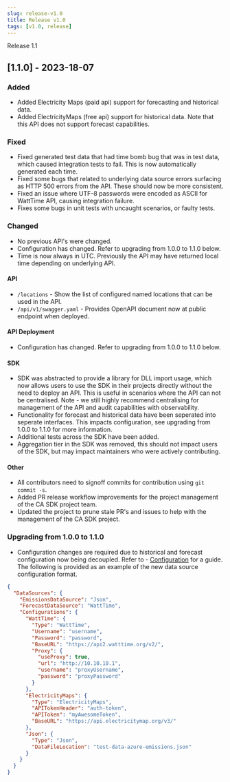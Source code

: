 ```yaml
---
slug: release-v1.0
title: Release v1.0
tags: [v1.0, release]
---
```


Release 1.1



## [1.1.0] - 2023-18-07

### Added 

- Added Electricity Maps (paid api) support for forecasting and historical data.  
- Added ElectricityMaps (free api) support for historical data.  Note that this API does not support forecast capabilities. 

### Fixed

- Fixed generated test data that had time bomb bug that was in test data, which caused integration tests to fail.  This is now automatically generated each time.
- Fixed some bugs that related to underlying data source errors surfacing as HTTP 500 errors from the API.  These should now be more consistent.
- Fixed an issue where UTF-8 passwords were encoded as ASCII for WattTime API, causing integration failure. 
- Fixes some bugs in unit tests with uncaught scenarios, or faulty tests.

### Changed

- No previous API's were changed.  
- Configuration has changed.  Refer to upgrading from 1.0.0 to 1.1.0 below.
- Time is now always in UTC.  Previously the API may have returned local time depending on underlying API.

#### API

- `/locations` - Show the list of configured named locations that can be used in the API.
- `/api/v1/swagger.yaml` - Provides OpenAPI document now at public endpoint when deployed.

#### API Deployment

- Configuration has changed.  Refer to upgrading from 1.0.0 to 1.1.0 below.

#### SDK 

- SDK was abstracted to provide a library for DLL import usage, which now allows users to use the SDK in their projects directly without the need to deploy an API.  This is useful in scenarios where the API can not be centralised.  Note - we still highly recommend centralising for management of the API and audit capabilities with observability.
- Functionality for forecast and historical data have been seperated into seperate interfaces.  This impacts configuration, see upgrading from 1.0.0 to 1.1.0 for more information.
- Additional tests across the SDK have been added.
- Aggregation tier in the SDK was removed, this should not impact users of the SDK, but may impact maintainers who were actively contributing.


#### Other

- All contributors need to signoff commits for contribution using `git commit -s`.
- Added PR release workflow improvements for the project management of the CA SDK project team.
- Updated the project to prune stale PR's and issues to help with the management of the CA SDK project.


### Upgrading from 1.0.0 to 1.1.0 

- Configuration changes are required due to historical and forecast configuration now being decoupled.  Refer to - [Configuration](../docs/tutorial-extras/configuration) for a guide. The following is provided as an example of the new data source configuration format.
```json
{
  "DataSources": {
    "EmissionsDataSource": "Json",
    "ForecastDataSource": "WattTime",
    "Configurations": {
      "WattTime": {
        "Type": "WattTime",
        "Username": "username",
        "Password": "password",
        "BaseURL": "https://api2.watttime.org/v2/",
        "Proxy": {
          "useProxy": true,
          "url": "http://10.10.10.1",
          "username": "proxyUsername",
          "password": "proxyPassword"
        }
      },
      "ElectricityMaps": {
        "Type": "ElectricityMaps",
        "APITokenHeader": "auth-token",
        "APIToken": "myAwesomeToken",
        "BaseURL": "https://api.electricitymap.org/v3/"
      },
      "Json": {
        "Type": "Json",
        "DataFileLocation": "test-data-azure-emissions.json"
      }
    }
  }
}
```

